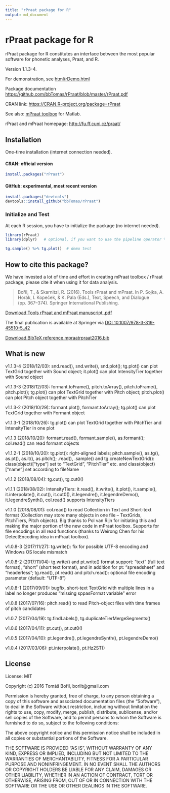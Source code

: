 ```yaml
---
title: "rPraat package for R"
output: md_document
---
```


# rPraat package for R

rPraat package for R constitutes an interface between the most popular software for phonetic analyses, Praat, and R.

Version 1.1.3-4.

For demonstration, see [html/rDemo.html](http://htmlpreview.github.com/?https://github.com/bbTomas/rPraat/blob/master/html/rDemo.html)

Package documentation [https://github.com/bbTomas/rPraat/blob/master/rPraat.pdf](https://github.com/bbTomas/rPraat/blob/master/rPraat.pdf)

CRAN link: [https://CRAN.R-project.org/package=rPraat](https://CRAN.R-project.org/package=rPraat)

See also: [mPraat toolbox](https://github.com/bbTomas/mPraat) for Matlab.

rPraat and mPraat homepage: [http://fu.ff.cuni.cz/praat/](http://fu.ff.cuni.cz/praat/)

## Installation

One-time installation (internet connection needed). 

#### CRAN: official version

```r
install.packages("rPraat")
```

#### GitHub: experimental, most recent version

```r
install.packages("devtools")
devtools::install_github("bbTomas/rPraat")
```


### Initialize and Test

At each R session, you have to initialize the package (no internet needed).

```r
library(rPraat)
library(dplyr)   # optional, if you want to use the pipeline operator %>%

tg.sample() %>% tg.plot()  # demo test
```


## How to cite this package?
We have invested a lot of time and effort in creating mPraat toolbox / rPraat package, please cite it when using it for data analysis.

> Bořil, T., & Skarnitzl, R. (2016). Tools rPraat and mPraat. In P. Sojka, A. Horák, I. Kopeček, & K. Pala (Eds.), Text, Speech, and Dialogue (pp. 367–374). Springer International Publishing.

[Download Tools rPraat and mPraat manuscript .pdf](http://fu.ff.cuni.cz/praat/boril_skarnitzl_2016_Tools_rPraat_and_mPraat_[manuscript].pdf)

The final publication is available at Springer via [DOI 10.1007/978-3-319-45510-5_42](http://dx.doi.org/10.1007/978-3-319-45510-5_42)


[Download BibTeX reference mpraatrpraat2016.bib](http://fu.ff.cuni.cz/praat/mpraatrpraat2016.bib)

## What is new

v1.1.3-4 (2018/12/03): snd.read(), snd.write(), snd.plot(); tg.plot() can plot TextGrid together with Sound object; it.plot() can plot IntensityTier together with Sound object

v1.1.3-3 (2018/12/03): formant.toFrame(), pitch.toArray(), pitch.toFrame(), pitch.plot(); tg.plot() can plot TextGrid together with Pitch object; pitch.plot() can plot Pitch object together with PitchTier

v1.1.3-2 (2018/10/29): formant.plot(), formant.toArray(); tg.plot() can plot TextGrid together with Formant object

v1.1.3-1 (2018/10/26): tg.plot() can plot TextGrid together with PitchTier and IntensityTier in one plot

v1.1.3 (2018/10/20): formant.read(), formant.sample(), as.formant(); col.read() can read formant objects

v1.1.2-1 (2018/10/20): tg.plot(): right-aligned labels; pitch.sample(), as.tg(), as.pt(), as.it(), as.pitch(); .read(), .sample() and tg.createNewTextGrid(): class(object)["type"] set to "TextGrid", "PitchTier" etc. and class(object)["name"] set according to fileName

v1.1.2 (2018/08/04): tg.cut(), tg.cut0()

v1.1.1 (2018/08/02): IntensityTiers: it.read(), it.write(), it.plot(), it.sample(), it.interpolate(), it.cut(), it.cut0(), it.legendre(), it.legendreDemo(), it.legendreSynth(), col.read() supports IntensityTiers

v1.1.0 (2018/08/01): col.read() to read Collection in Text and Short-text format (Collection may store many objects in one file – TextGrids, PitchTiers, Pitch objects). Big thanks to Pol van Rijn for initiating this and making the major portion of the new code in mPraat toolbox. Supports for file encodings in all read functions (thanks to Weirong Chen for his DetectEncoding idea in mPraat toolbox).

v1.0.8-3 (2017/11/27): tg.write(): fix for possible UTF-8 encoding and Windows OS locale mismatch

v1.0.8-2 (2017/11/04): tg.write() and pt.write() format support: "text" (full text format), "short" (short text format), and in addition for pt: "spreadsheet" and "headerless"; tg.read(), pt.read() and pitch.read(): optional file encoding parameter (default: "UTF-8")

v1.0.8-1 (2017/09/01): bugfix, short-text TextGrid with multiple lines in a label no longer produces "missing sppasFormat variable" error

v1.0.8 (2017/07/16): pitch.read() to read Pitch-object files with time frames of pitch candidates

v1.0.7 (2017/04/19): tg.findLabels(), tg.duplicateTierMergeSegments()

v1.0.6 (2017/04/11): pt.cut(), pt.cut0()

v1.0.5 (2017/04/10): pt.legendre(), pt.legendreSynth(), pt.legendreDemo()

v1.0.4 (2017/03/06): pt.interpolate(), pt.Hz2ST()

## License

License: MIT

Copyright (c) 2016 Tomáš Bořil, borilt@gmail.com


Permission is hereby granted, free of charge, to any person obtaining a copy of this software and associated documentation files (the "Software"), to deal in the Software without restriction, including without limitation the rights to use, copy, modify, merge, publish, distribute, sublicense, and/or sell copies of the Software, and to permit persons to whom the Software is furnished to do so, subject to the following conditions:

The above copyright notice and this permission notice shall be included in all copies or substantial portions of the Software.

THE SOFTWARE IS PROVIDED "AS IS", WITHOUT WARRANTY OF ANY KIND, EXPRESS OR IMPLIED, INCLUDING BUT NOT LIMITED TO THE WARRANTIES OF MERCHANTABILITY, FITNESS FOR A PARTICULAR PURPOSE AND NONINFRINGEMENT. IN NO EVENT SHALL THE AUTHORS OR COPYRIGHT HOLDERS BE LIABLE FOR ANY CLAIM, DAMAGES OR OTHER LIABILITY, WHETHER IN AN ACTION OF CONTRACT, TORT OR OTHERWISE, ARISING FROM, OUT OF OR IN CONNECTION WITH THE SOFTWARE OR THE USE OR OTHER DEALINGS IN THE SOFTWARE.
